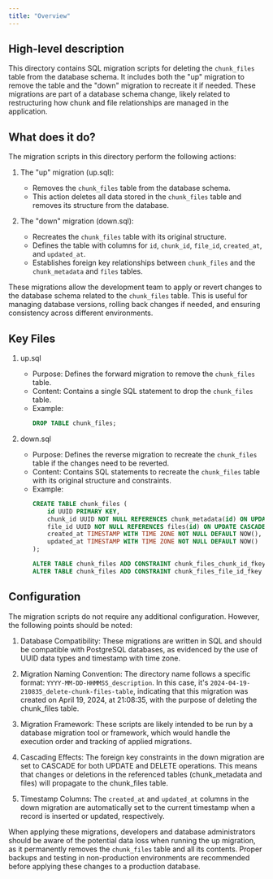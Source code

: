 ```yaml
---
title: "Overview"
---
```


## High-level description
This directory contains SQL migration scripts for deleting the `chunk_files` table from the database schema. It includes both the "up" migration to remove the table and the "down" migration to recreate it if needed. These migrations are part of a database schema change, likely related to restructuring how chunk and file relationships are managed in the application.

## What does it do?
The migration scripts in this directory perform the following actions:

1. The "up" migration (up.sql):
   - Removes the `chunk_files` table from the database schema.
   - This action deletes all data stored in the `chunk_files` table and removes its structure from the database.

2. The "down" migration (down.sql):
   - Recreates the `chunk_files` table with its original structure.
   - Defines the table with columns for `id`, `chunk_id`, `file_id`, `created_at`, and `updated_at`.
   - Establishes foreign key relationships between `chunk_files` and the `chunk_metadata` and `files` tables.

These migrations allow the development team to apply or revert changes to the database schema related to the `chunk_files` table. This is useful for managing database versions, rolling back changes if needed, and ensuring consistency across different environments.

## Key Files

1. up.sql
   - Purpose: Defines the forward migration to remove the `chunk_files` table.
   - Content: Contains a single SQL statement to drop the `chunk_files` table.
   - Example:
     ```sql
     DROP TABLE chunk_files;
     ```

2. down.sql
   - Purpose: Defines the reverse migration to recreate the `chunk_files` table if the changes need to be reverted.
   - Content: Contains SQL statements to recreate the `chunk_files` table with its original structure and constraints.
   - Example:
     ```sql
     CREATE TABLE chunk_files (
         id UUID PRIMARY KEY,
         chunk_id UUID NOT NULL REFERENCES chunk_metadata(id) ON UPDATE CASCADE ON DELETE CASCADE,
         file_id UUID NOT NULL REFERENCES files(id) ON UPDATE CASCADE ON DELETE CASCADE,
         created_at TIMESTAMP WITH TIME ZONE NOT NULL DEFAULT NOW(),
         updated_at TIMESTAMP WITH TIME ZONE NOT NULL DEFAULT NOW()
     );

     ALTER TABLE chunk_files ADD CONSTRAINT chunk_files_chunk_id_fkey FOREIGN KEY (chunk_id) REFERENCES chunk_metadata(id) ON UPDATE CASCADE ON DELETE CASCADE;
     ALTER TABLE chunk_files ADD CONSTRAINT chunk_files_file_id_fkey FOREIGN KEY (file_id) REFERENCES files(id) ON UPDATE CASCADE ON DELETE CASCADE;
     ```

## Configuration
The migration scripts do not require any additional configuration. However, the following points should be noted:

1. Database Compatibility: These migrations are written in SQL and should be compatible with PostgreSQL databases, as evidenced by the use of UUID data types and timestamp with time zone.

2. Migration Naming Convention: The directory name follows a specific format: `YYYY-MM-DD-HHMMSS_description`. In this case, it's `2024-04-19-210835_delete-chunk-files-table`, indicating that this migration was created on April 19, 2024, at 21:08:35, with the purpose of deleting the chunk_files table.

3. Migration Framework: These scripts are likely intended to be run by a database migration tool or framework, which would handle the execution order and tracking of applied migrations.

4. Cascading Effects: The foreign key constraints in the down migration are set to CASCADE for both UPDATE and DELETE operations. This means that changes or deletions in the referenced tables (chunk_metadata and files) will propagate to the chunk_files table.

5. Timestamp Columns: The `created_at` and `updated_at` columns in the down migration are automatically set to the current timestamp when a record is inserted or updated, respectively.

When applying these migrations, developers and database administrators should be aware of the potential data loss when running the up migration, as it permanently removes the `chunk_files` table and all its contents. Proper backups and testing in non-production environments are recommended before applying these changes to a production database.